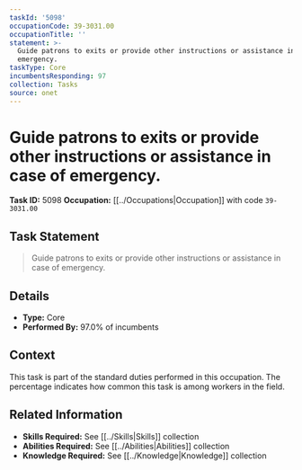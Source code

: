 ```yaml
---
taskId: '5098'
occupationCode: 39-3031.00
occupationTitle: ''
statement: >-
  Guide patrons to exits or provide other instructions or assistance in case of
  emergency.
taskType: Core
incumbentsResponding: 97
collection: Tasks
source: onet
---
```

# Guide patrons to exits or provide other instructions or assistance in case of emergency.

**Task ID:** 5098
**Occupation:** [[../Occupations|Occupation]] with code `39-3031.00`

## Task Statement

> Guide patrons to exits or provide other instructions or assistance in case of emergency.

## Details

- **Type:** Core
- **Performed By:** 97.0% of incumbents

## Context

This task is part of the standard duties performed in this occupation. The percentage indicates how common this task is among workers in the field.

## Related Information

- **Skills Required:** See [[../Skills|Skills]] collection
- **Abilities Required:** See [[../Abilities|Abilities]] collection
- **Knowledge Required:** See [[../Knowledge|Knowledge]] collection

